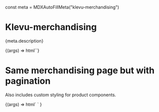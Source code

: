 const meta = MDXAutoFillMeta("klevu-merchandising")

<Meta
  title="Apps/Merchandising"
  component="klevu-merchandising"
  argTypes={meta.argTypes}
  parameters={meta.parameters}
/>

# Klevu-merchandising

<Description>{meta.description}</Description>

<Canvas>
  <Story
    name="Merchandising"
    args={{
      category: "women",
      categoryTitle: "Women's products",
      limit: 24,
    }}
  >
    {(args) => html`<klevu-merchandising
      category=${ifDefined(args.category)}
      category-title=${ifDefined(args.categoryTitle)}
      filter-count=${ifDefined(args.filterCount)}
      .filterCustomOrder=${args.filterCustomOrder}
      limit=${args.limit}
      .renderProductSlot=${args.renderProductSlot}
      sort=${ifDefined(args.sort)}
      use-pagination=${ifDefined(args.usePagination)}
    ></klevu-merchandising>`}
  </Story>
</Canvas>

# Same merchandising page but with pagination

Also includes custom styling for product components.

<Canvas>
  <Story
    name="With pagination"
    args={{
      category: "men;shoes",
      categoryTitle: "Mens Shoes",
      usePagination: true,
      limit: 10,
    }}
  >
    {(args) =>
      html`<klevu-merchandising
          category=${ifDefined(args.category)}
          category-title=${ifDefined(args.categoryTitle)}
          filter-count=${ifDefined(args.filterCount)}
          .filterCustomOrder=${args.filterCustomOrder}
          limit=${args.limit}
          .renderProductSlot=${args.renderProductSlot}
          sort=${ifDefined(args.sort)}
          use-pagination=${ifDefined(args.usePagination)}
        ></klevu-merchandising>
        <style>
          ::part(product-container) {
            border: 1px solid black;
          }
        </style>`
    }
  </Story>
</Canvas>
